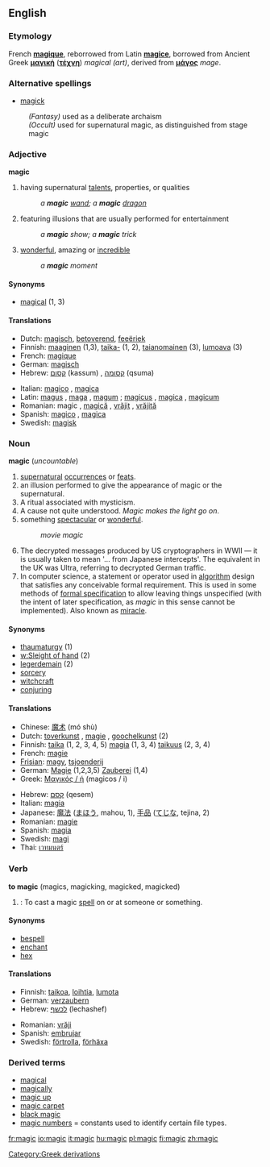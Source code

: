 {{wikipedia}}
==English==

===Etymology===
French '''[[magique]]''', reborrowed from Latin '''[[magice]]''', borrowed from Ancient Greek '''[[μαγική]]''' ('''[[τέχνη]]''') ''magical (art)'', derived from '''[[μάγος]]''' ''mage''.

===Alternative spellings===
*[[magick]]
:''(Fantasy)'' used as a deliberate archaism
:''(Occult)'' used for supernatural magic, as distinguished from stage magic

===Adjective===
'''magic'''

# having supernatural [[talent]]s, properties, or qualities
#: ''a '''magic''' [[wand]]; a '''magic''' [[dragon]]''
# featuring illusions that are usually performed for entertainment
#: ''a '''magic''' show; a '''magic''' trick'' 
# [[wonder]]ful, amazing or [[incredible]]
#: ''a '''magic''' moment''

====Synonyms====
*[[magical]] (1, 3)

====Translations====
{{top}}
*Dutch: [[magisch]], [[betoverend]], [[feeëriek]]
*Finnish: [[maaginen]] (1,3), [[taika-]] (1, 2), [[taianomainen]] (3), [[lumoava]] (3)
*French: [[magique]]
*German: [[magisch]]
*Hebrew: [[קסום]] (kassum) {{m}}, [[קסומה]] (qsuma) {{f}}
{{mid}}
*Italian: [[magico]] {{m}}, [[magica]] {{f}}
*Latin: [[magus]] {{m}}, [[maga]] {{f}}, [[magum]] {{n}}; [[magicus]] {{m}}, [[magica]] {{f}}, [[magicum]] {{n}}
*Romanian: magic {{m}}, [[magică]] {{f}}, [[vrăjit]] {{m}}, [[vrăjită]] {{f}}
*Spanish: [[magico]] {{m}}, [[magica]] {{f}}
*Swedish: [[magisk]]
{{bottom}}

===Noun===
'''magic''' (''uncountable'')
# [[supernatural]] [[occur]]rences or [[feat]]s.
# an illusion performed to give the appearance of magic or the supernatural.
# A ritual associated with mysticism.
# A cause not quite understood. ''Magic makes the light go on''.
# something [[spectacular]] or [[wonderful]].
#: ''movie magic''
# The decrypted messages produced by US cryptographers in WWII &mdash; it is usually taken to mean '... from Japanese intercepts'. The equivalent in the UK was Ultra, referring to decrypted German traffic.
# In computer science,  a statement or operator used in [[algorithm]] design that satisfies any conceivable formal requirement.  This is used in some methods of [[formal specification]] to allow leaving things unspecified (with the intent of later specification, as ''magic'' in this sense cannot be implemented).  Also known as [[miracle]].

====Synonyms====
* [[thaumaturgy]] (1)
* [[w:Sleight of hand]] (2)
* [[legerdemain]] (2)
* [[sorcery]]
* [[witchcraft]]
* [[conjuring]]

====Translations====
{{top}}
*Chinese: [[魔术]] (mó shù)
*Dutch: [[toverkunst]] {{f}}, [[magie]] {{f}}, [[goochelkunst]] {{f}} (2)
*Finnish: [[taika]] (1, 2, 3, 4, 5) [[magia]] (1, 3, 4) [[taikuus]] (2, 3, 4)
*French: [[magie]] {{f}}
*[[Frisian]]: [[magy]], [[tsjoenderij]]
*German: [[Magie]] {{f}} (1,2,3,5) [[Zauberei]] {{f}} (1,4)
*Greek: [[Μαγικός / ή]] (magicos / i)
{{mid}}
*Hebrew: [[קסם]] (qesem) {{m}}
*Italian: [[magia]] {{f}}
*Japanese: [[魔法]] ([[まほう]], mahou, 1), [[手品]] ([[てじな]], tejina, 2)
*Romanian: [[magie]] {{f}}
*Spanish: [[magia]] {{f}}
*Swedish: [[magi]] {{c}}
*Thai: [[เวทมนตร์]]
{{bottom}}

===Verb===
'''to magic''' (magics, magicking, magicked, magicked)

# {{transitive}}: To cast a magic [[spell]] on or at someone or something.

====Synonyms====
*[[bespell]]
*[[enchant]]
*[[hex]]

====Translations====
{{top}}
*Finnish: [[taikoa]], [[loihtia]], [[lumota]]
*German: [[verzaubern]]
*Hebrew: [[לכשף]] (lechashef)
{{mid}}
*Romanian: [[vrăji]]
*Spanish: [[embrujar]]
*Swedish: [[förtrolla]], [[förhäxa]]
{{bottom}}

===Derived terms===
*[[magical]]
*[[magically]]
*[[magic up]]
*[[magic carpet]]
*[[black magic]]
*[[magic numbers]] = constants used to identify certain file types.

[[Category:Greek derivations]]

[[fr:magic]]
[[io:magic]]
[[it:magic]]
[[hu:magic]]
[[pl:magic]]
[[fi:magic]]
[[zh:magic]]